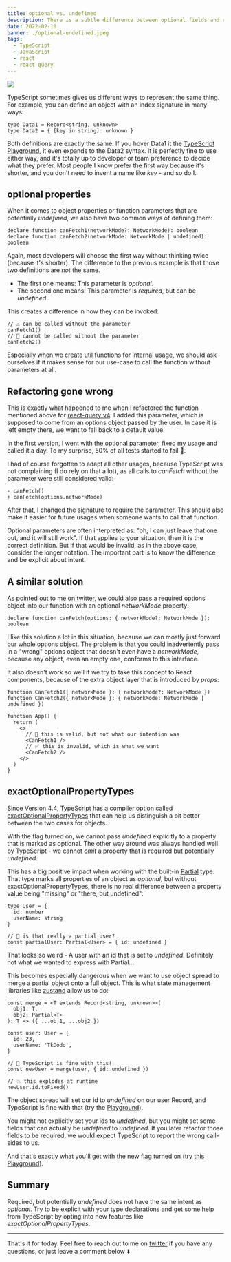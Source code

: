 ```yaml
---
title: optional vs. undefined
description: There is a subtle difference between optional fields and required, but potentially undefined ones.
date: 2022-02-10
banner: ./optional-undefined.jpeg
tags:
  - TypeScript
  - JavaScript
  - react
  - react-query
---
```



<img src="./optional-undefined.jpeg" />

<Attribution name="Evan Dennis" url="https://unsplash.com/@evan__bray" />

TypeScript sometimes gives us different ways to represent the same thing. For example, you can define an object with an index signature in many ways:

```ts:title=object-definition
type Data1 = Record<string, unknown>
type Data2 = { [key in string]: unknown }
```

Both definitions are exactly the same. If you hover Data1 it the [TypeScript Playground](https://www.typescriptlang.org/play?#code/C4TwDgpgBAIghsOBGKBeKAlCBjA9gJwBMAeAZ2HwEsA7AcwBooBXaga2twHdqA+AKFCRYCOACY0UAN5QA2qwggoNKOSp0AugC5mbDtygBfIA), it even expands to the Data2 syntax. It is perfectly fine to use either way, and it's totally up to developer or team preference to decide what they prefer. Most people I know prefer the first way because it's shorter, and you don't need to invent a name like _key_ - and so do I.

## optional properties

When it comes to object properties or function parameters that are potentially _undefined_, we also have two common ways of defining them:

```ts:title=optional-properties
declare function canFetch1(networkMode?: NetworkMode): boolean
declare function canFetch2(networkMode: NetworkMode | undefined): boolean
```

Again, most developers will choose the first way without thinking twice (because it's shorter). The difference to the previous example is that those two definitions are _not_ the same.

- The first one means: This parameter is _optional_.
- The second one means: This parameter is _required_, but can be _undefined_.

This creates a difference in how they can be invoked:

```ts:title=different-invocations
// ⚠️️️ can be called without the parameter
canFetch1()
// 🧐 cannot be called without the parameter
canFetch2()
```

Especially when we create util functions for internal usage, we should ask ourselves if it makes sense for our use-case to call the function without parameters at all.

## Refactoring gone wrong

This is exactly what happened to me when I refactored the function mentioned above for [react-query v4](https://github.com/tannerlinsley/react-query/blob/1247d7beab39ea4cae1ecb2d59c6f6b49ccd9fec/src/core/retryer.ts#L47-L51). I added this parameter, which is supposed to come from an options object passed by the user. In case it is left empty there, we want to fall back to a default value.

In the first version, I went with the optional parameter, fixed my usage and called it a day. To my surprise, 50% of all tests started to fail 🚨.

I had of course forgotten to adapt all other usages, because TypeScript was not complaining (I do rely on that a lot), as all calls to _canFetch_ without the parameter were still considered valid:

```diff:title=the-fix
- canFetch()
+ canFetch(options.networkMode)
```

After that, I changed the signature to require the parameter. This should also make it easier for future usages when someone wants to call that function.

Optional parameters are often interpreted as: "oh, I can just leave that one out, and it will still work". If that applies to your situation, then it is the correct definition. But if that would be invalid, as in the above case, consider the longer notation. The important part is to know the difference and be explicit about intent.

## A similar solution

As pointed out to me [on twitter](https://twitter.com/Elkingtonne/status/1476916901121036289), we could also pass a required options object into our function with an optional _networkMode_ property:

```ts:title=the-object-solution
declare function canFetch(options: { networkMode?: NetworkMode }): boolean
```

I like this solution a lot in this situation, because we can mostly just forward our whole options object. The problem is that you could inadvertently pass in a "wrong" options object that doesn't even have a _networkMode_, because any object, even an empty one, conforms to this interface.

It also doesn't work so well if we try to take this concept to React components, because of the extra object layer that is introduced by _props_:

```tsx:title=react-props
function CanFetch1({ networkMode }: { networkMode?: NetworkMode })
function CanFetch2({ networkMode }: { networkMode: NetworkMode | undefined })

function App() {
  return (
    <>
      // 🚨 this is valid, but not what our intention was
      <CanFetch1 />
      // ✅ this is invalid, which is what we want
      <CanFetch2 />
    </>
  )
}
```

## exactOptionalPropertyTypes

Since Version 4.4, TypeScript has a compiler option called [exactOptionalPropertyTypes](https://www.typescriptlang.org/tsconfig/#exactOptionalPropertyTypes) that can help us distinguish a bit better between the two cases for objects.

With the flag turned on, we cannot pass _undefined_ explicitly to a property that is marked as optional. The other way around was always handled well by TypeScript - we cannot _omit_ a property that is required but potentially _undefined_.

This has a big positive impact when working with the built-in [Partial](https://www.typescriptlang.org/docs/handbook/utility-types.html#partialtype) type. That type marks all properties of an object as _optional_, but without exactOptionalPropertyTypes, there is no real difference between a property value being "missing" or "there, but undefined":

```ts:title=dangerous-partial
type User = {
  id: number
  userName: string
}

// 🚨 is that really a partial user?
const partialUser: Partial<User> = { id: undefined }
```

That looks so weird - A user with an id that is set to _undefined_. Definitely not what we wanted to express with Partial...

This becomes especially dangerous when we want to use object spread to merge a partial object onto a full object. This is what state management libraries like [zustand](https://zustand.surge.sh/) allow us to do:

```ts:title=merge-partial
const merge = <T extends Record<string, unknown>>(
  obj1: T,
  obj2: Partial<T>
): T => ({ ...obj1, ...obj2 })

const user: User = {
  id: 23,
  userName: 'TkDodo',
}

// 🚨 TypeScript is fine with this!
const newUser = merge(user, { id: undefined })

// 💥 this explodes at runtime
newUser.id.toFixed()
```

The object spread will set our id to _undefined_ on our user Record, and TypeScript is fine with that (try the [Playground](https://www.typescriptlang.org/play?exactOptionalPropertyTypes=false#code/C4TwDgpgBAqgzhATlAvFA3gKClAlgEwC4oA7AVwFsAjJbKMhRAOQEMKJi5hFcSBzTAF9MmAMYB7ElyjtEfaGgA8AFSgQAHsAgl8cKACUIExPkVce-ADT0SAaxLiA7iQB8LgBR1xVAFYBGYmVLL18AJmIABRZEYFwWABsVF0wASkDUFyh3dCgAOnzvf2t83MLQqEEUkQkpYHpGYngkVAw6AmJQgGZgnAYkVnZiAHJlWwARcXxxIeDhTAB6eahAXg3ACr2oZXAIAGVRHjA63D0AM15oR1xgAAsoa6OAQjFJaRIIRybkNFl5dz7Eaxy7Rs+Agp1e+AqVQWS2WgFKd25XI5qdRgeKTCB6Fh1RBkEixdiYV7vRi5Ai5YDiABiuHUEHw7hSQA)).

You might not explicitly set your ids to _undefined_, but you might set some fields that can actually be _undefined_ to _undefined_. If you later refactor those fields to be required, we would expect TypeScript to report the wrong call-sides to us.

And that's exactly what you'll get with the new flag turned on (try [this Playground](https://www.typescriptlang.org/play?exactOptionalPropertyTypes=true#code/C4TwDgpgBAqgzhATlAvFA3gKClAlgEwC4oA7AVwFsAjJbKMhRAOQEMKJi5hFcSBzTAF9MmAMYB7ElyjtEfaGgA8AFSgQAHsAgl8cKACUIExPkVce-ADT0SAaxLiA7iQB8LgBR1xVAFYBGYmVLL18AJmIABRZEYFwWABsVF0wASkDUFyh3dCgAOnzvf2t83MLQqEEUkQkpYHpGYngkVAw6AmJQgGZgnAYkVnZiAHJlWwARcXxxIeDhTAB6eahAUHIoZXAIAGVRHjA6pERxRD0HRzFJaRIIRybkNFl5dz7Eaxz2m3wIADNeCHwKlJAA)).

## Summary

Required, but potentially _undefined_ does not have the same intent as _optional_. Try to be explicit with your type declarations and get some help from TypeScript by opting into new features like _exactOptionalPropertyTypes_.

---

That's it for today. Feel free to reach out to me on [twitter](https://twitter.com/tkdodo)
if you have any questions, or just leave a comment below ⬇️

<Comments />
